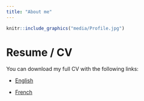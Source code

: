```yaml
---
title: "About me"
---
```


```r
knitr::include_graphics("media/Profile.jpg")
```



# Resume / CV

You can download my full CV with the following links:

- <a target="_blank" href="DominiqueMakowski_CV.pdf#" class="download" title="English">English</a>

- <a target="_blank" href="DominiqueMakowski_CV_fr.pdf#" class="download" title="French">French</a>


